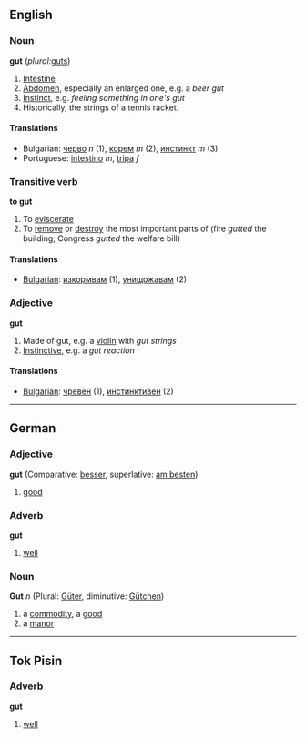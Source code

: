 ==English==
===Noun===
'''gut''' (''plural:''[[guts]])

# [[Intestine]]
# [[Abdomen]], especially an enlarged one, e.g. a ''beer gut''
# [[Instinct]], e.g. ''feeling something in one's gut''
# Historically, the strings of a tennis racket.

====Translations====
*Bulgarian: [[черво]] ''n'' (1), [[корем]] ''m'' (2), [[инстинкт]] ''m'' (3)
*Portuguese: [[intestino]] ''m'', [[tripa]] ''f''

===Transitive verb===
'''to gut'''

# To [[eviscerate]]
# To [[remove]] or [[destroy]] the most important parts of (fire ''gutted'' the building; Congress ''gutted'' the welfare bill)

====Translations====
* [[Bulgarian]]: [[изкормвам]] (1), [[унищожавам]] (2)

===Adjective===
'''gut'''

# Made of gut, e.g. a [[violin]] with ''gut strings''
# [[Instinctive]], e.g. a ''gut reaction''

====Translations====
* [[Bulgarian]]: [[чревен]] (1), [[инстинктивен]] (2)

----
==German==
===Adjective===
'''gut''' (Comparative: [[besser]], superlative: [[am besten]])

# [[good]]

===Adverb===
'''gut'''

# [[well]]

===Noun===
'''Gut''' ''n'' (Plural: [[Güter]], diminutive: [[Gütchen]])

# a [[commodity]], a [[good]]
# a [[manor]]

----

==Tok Pisin==
===Adverb===
'''gut'''

# [[well]]
